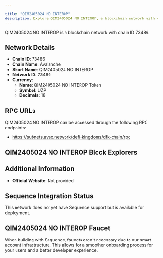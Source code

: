 ```yaml
---

title: "QIM2405024 NO INTEROP"
description: Explore QIM2405024 NO INTEROP, a blockchain network with chain ID 73486. Learn about its native currency, QIM2405024 NO INTEROP Token, and how to interact with the network.
---
```




QIM2405024 NO INTEROP is a blockchain network with chain ID 73486.

## Network Details

- **Chain ID**: 73486
- **Chain Name**: Avalanche
- **Short Name**: QIM2405024 NO INTEROP
- **Network ID**: 73486
- **Currency**: 
  - **Name**: QIM2405024 NO INTEROP Token
  - **Symbol**: UZP
  - **Decimals**: 18

## RPC URLs

QIM2405024 NO INTEROP can be accessed through the following RPC endpoints:

- https://subnets.avax.network/defi-kingdoms/dfk-chain/rpc

## QIM2405024 NO INTEROP Block Explorers



## Additional Information

- **Official Website**: Not provided

## Sequence Integration Status

This network does not yet have Sequence support but is available for deployment.

## QIM2405024 NO INTEROP Faucet

When building with Sequence, faucets aren't necessary due to our smart account infrastructure. This allows for a smoother onboarding process for your users and a better developer experience.
